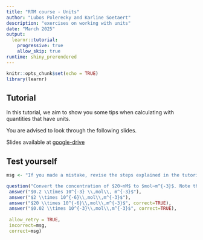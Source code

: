 ```yaml
---
title: "RTM course - Units"
author: "Lubos Polerecky and Karline Soetaert"
description: "exercises on working with units"
date: "March 2025"
output: 
  learnr::tutorial:
    progressive: true
    allow_skip: true
runtime: shiny_prerendered
---
```


```r
knitr::opts_chunk$set(echo = TRUE)
library(learnr)
```

## Tutorial

In this tutorial, we aim to show you some tips when calculating with quantities that have units.

You are advised to look through the following slides.

Slides available at <a href="Link_will_be_added" target="_blank">google-drive</a>

## Test yourself

```r
msg <- "If you made a mistake, revise the steps explained in the tutorial and try to follow them."

question("Convert the concentration of $20~nM$ to $mol~m^{-3}$. Note that there are multiple correct answers.", type = "learnr_checkbox",
 answer("$0.2 \\times 10^{-3} \\,mol\\, m^{-3}$"),
 answer("$2 \\times 10^{-6}\\,mol\\,m^{-3}$"),
 answer("$20 \\times 10^{-6}\\,mol\\,m^{-3}$", correct=TRUE),
 answer("$0.02 \\times 10^{-3}\\,mol\\,m^{-3}$", correct=TRUE),
 
 allow_retry = TRUE,
 incorrect=msg,
 correct=msg)
```

